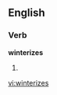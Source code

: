 ==English==

===Verb===
'''winterizes'''

# {{third-person singular of|[[winterize]]}}

[[vi:winterizes]]